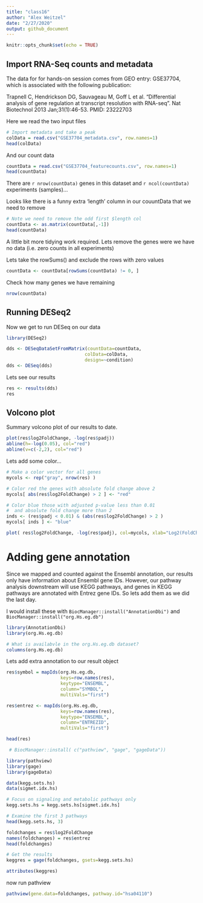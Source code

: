 ```yaml
---
title: "class16"
author: "Alex Weitzel"
date: "2/27/2020"
output: github_document
---
```


```r
knitr::opts_chunk$set(echo = TRUE)
```

## Import RNA-Seq counts and metadata

The data for for hands-on session comes from GEO entry: GSE37704, which is associated with the following publication:

Trapnell C, Hendrickson DG, Sauvageau M, Goff L et al. "Differential analysis of gene regulation at transcript resolution with RNA-seq". Nat Biotechnol 2013 Jan;31(1):46-53. PMID: 23222703

Here we read the two input files

```r
# Import metadata and take a peak
colData = read.csv("GSE37704_metadata.csv", row.names=1)
head(colData)
```

And our count data

```r
countData = read.csv("GSE37704_featurecounts.csv", row.names=1)
head(countData)
```

There are `r nrow(countData)` genes in this dataset and
`r ncol(countData)` experiments (samples)...

Looks like there is a funny extra 'length' column in our couuntData that we need to remove

```r
# Note we need to remove the odd first $length col
countData <- as.matrix(countData[,-1])
head(countData)
```

A little bit more tidying work required. Lets remove the genes were we have no data (i.e. zero counts in all experiments)

Lets take the rowSums() and exclude the rows with zero values

```r
countData <- countData[rowSums(countData) != 0, ]
```

Check how many genes we have remaining
```r
nrow(countData)
```

## Running DESeq2

Now we get to run DESeq on our data

```r
library(DESeq2)

dds <- DESeqDataSetFromMatrix(countData=countData,
                             colData=colData,
                             design=~condition)
dds <- DESeq(dds)
```

Lets see our results

```r
res <- results(dds)
res
```

## Volcono plot
Summary volcono plot of our results to date.

```r
plot(res$log2FoldChange, -log(res$padj))
abline(h=-log(0.05), col="red")
abline(v=c(-2,2), col="red")
```

Lets add some color...

```r
# Make a color vector for all genes
mycols <- rep("gray", nrow(res) )

# Color red the genes with absolute fold change above 2
mycols[ abs(res$log2FoldChange) > 2 ] <- "red"

# Color blue those with adjusted p-value less than 0.01
#  and absolute fold change more than 2
inds <- (res$padj < 0.01) & (abs(res$log2FoldChange) > 2 )
mycols[ inds ] <- "blue"

plot( res$log2FoldChange, -log(res$padj), col=mycols, xlab="Log2(FoldChange)", ylab="-Log(P-value)" )
```


# Adding gene annotation

Since we mapped and counted against the Ensembl annotation, our results only have information about Ensembl gene IDs. However, our pathway analysis downstream will use KEGG pathways, and genes in KEGG pathways are annotated with Entrez gene IDs. So lets add them as we did the last day.

I would install these with
`BiocManager::install("AnnotationDbi")` and
`BiocManager::install("org.Hs.eg.db")`

```r
library(AnnotationDbi)
library(org.Hs.eg.db)

# What is availabvle in the org.Hs.eg.db dataset?
columns(org.Hs.eg.db)
```

Lets add extra annotation to our result object
```r
res$symbol = mapIds(org.Hs.eg.db,
                    keys=row.names(res),
                    keytype="ENSEMBL",
                    column="SYMBOL",
                    multiVals="first")

res$entrez <- mapIds(org.Hs.eg.db,
                    keys=row.names(res),
                    keytype="ENSEMBL",
                    column="ENTREZID",
                    multiVals="first")

head(res)
```
```r
 # BiocManager::install( c("pathview", "gage", "gageData"))
```

```r
library(pathview)
library(gage)
library(gageData)

```


```r
data(kegg.sets.hs)
data(sigmet.idx.hs)

# Focus on signaling and metabolic pathways only
kegg.sets.hs = kegg.sets.hs[sigmet.idx.hs]

# Examine the first 3 pathways
head(kegg.sets.hs, 3)
```

```r
foldchanges = res$log2FoldChange
names(foldchanges) = res$entrez
head(foldchanges)

# Get the results
keggres = gage(foldchanges, gsets=kegg.sets.hs)

attributes(keggres)
```

now run pathview
```r
pathview(gene.data=foldchanges, pathway.id="hsa04110")

```




